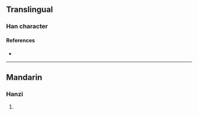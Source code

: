 {{character info/new}}
==Translingual==

===Han character===
{{Han char|rn=85|rad=水|as=17|sn=20|four=33150|canj=EJIC|ids=⿰氵戴}}

====References====
* {{Han ref|kx=0661.220|dkj=18715|dj=1071.050|hdz=31791.090|uh=703B|ud=28731|bh=F467|bd=62567}}

----

==Mandarin==

===Hanzi===
{{cmn-hanzi|pin=[[dài]] ([[dai4]])|wg=tai<sup>4</sup>}}

# {{defn|lang=cmn|sort=水17}}